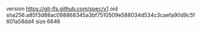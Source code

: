 version https://git-lfs.github.com/spec/v1
oid sha256:a85f3d88ac098868345a3bf7510509e588034d534c3caefa90d9c5f601a58dd4
size 6646
